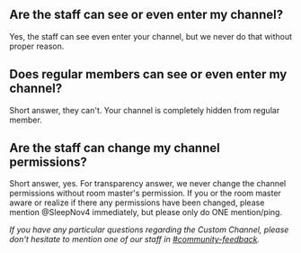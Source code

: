 ## Are the staff can see or even enter my channel?
Yes, the staff can see even enter your channel, but we never do that without proper reason.

## Does regular members can see or even enter my channel?
Short answer, they can't. Your channel is completely hidden from regular member.

## Are the staff can change my channel permissions?
Short answer, yes. For transparency answer, we never change the channel permissions without room master's permission. If you or the room master aware or realize if there any permissions have been changed, please mention @SleepNov4 immediately, but please only do ONE mention/ping.

*If you have any particular questions regarding the Custom Channel, please don't hesitate to mention one of our staff in [#community-feedback](https://discord.gg/4U4k6bW).*